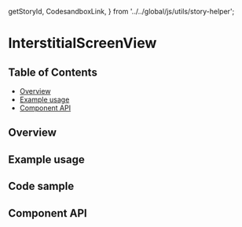   getStoryId,
  CodesandboxLink,
} from '../../global/js/utils/story-helper';

# InterstitialScreenView

## Table of Contents

- [Overview](#overview)
- [Example usage](#example-usage)
- [Component API](#component-api)

## Overview

<!-- TODO: Overview. -->

## Example usage

<!-- TODO: One example per designed use case. -->

<Canvas>
  <Story id={getStoryId(InterstitialScreenView.displayName, 'interstitial-screen-view')} />
</Canvas>

## Code sample

<!-- <CodesandboxLink exampleDirectory="InterstitialScreenView" /> -->

## Component API

<ArgsTable />
